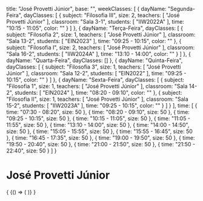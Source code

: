   title: "José Provetti Júnior",
  base: "",
  weekClasses: [
    {
      dayName: "Segunda-Feira",
      dayClasses: [
        {
          subject: "Filosofia III",
          size: 2,
          teachers: [
            "José Provetti Júnior"
          ],
          classroom: "Sala 3-1",
          students: [
            "IIW2022A"
          ],
          time: "10:15 - 11:05",
          color: ""
        }
      ]
    },
    {
      dayName: "Terça-Feira",
      dayClasses: [
        {
          subject: "Filosofia 2",
          size: 1,
          teachers: [
            "José Provetti Júnior"
          ],
          classroom: "Sala 13-2",
          students: [
            "EIN2023"
          ],
          time: "09:25 - 10:15",
          color: ""
        },
        {
          subject: "Filosofia I",
          size: 2,
          teachers: [
            "José Provetti Júnior"
          ],
          classroom: "Sala 16-2",
          students: [
            "IIW2024A"
          ],
          time: "13:10 - 14:00",
          color: ""
        }
      ]
    },
    {
      dayName: "Quarta-Feira",
      dayClasses: []
    },
    {
      dayName: "Quinta-Feira",
      dayClasses: [
        {
          subject: "Filosofia 3",
          size: 1,
          teachers: [
            "José Provetti Júnior"
          ],
          classroom: "Sala 12-2",
          students: [
            "EIN2022"
          ],
          time: "09:25 - 10:15",
          color: ""
        }
      ]
    },
    {
      dayName: "Sexta-Feira",
      dayClasses: [
        {
          subject: "Filosofia 1",
          size: 1,
          teachers: [
            "José Provetti Júnior"
          ],
          classroom: "Sala 14-2",
          students: [
            "EIN2024"
          ],
          time: "08:20 - 09:10",
          color: ""
        },
        {
          subject: "Filosofia II",
          size: 1,
          teachers: [
            "José Provetti Júnior"
          ],
          classroom: "Sala 15-2",
          students: [
            "IIW2023A"
          ],
          time: "09:25 - 10:15",
          color: ""
        }
      ]
    }
  ],
  time: [
    {
      time: "07:30 - 08:20",
      size: 50
    },
    {
      time: "08:20 - 09:10",
      size: 50
    },
    {
      time: "09:25 - 10:15",
      size: 50
    },
    {
      time: "10:15 - 11:05",
      size: 50
    },
    {
      time: "11:05 - 11:55",
      size: 50
    },
    {
      time: "13:10 - 14:00",
      size: 50
    },
    {
      time: "14:00 - 14:50",
      size: 50
    },
    {
      time: "15:05 - 15:55",
      size: 50
    },
    {
      time: "15:55 - 16:45",
      size: 50
    },
    {
      time: "16:45 - 17:35",
      size: 50
    },
    {
      time: "19:00 - 19:50",
      size: 50
    },
    {
      time: "19:50 - 20:40",
      size: 50
    },
    {
      time: "21:00 - 21:50",
      size: 50
    },
    {
      time: "21:50 - 22:40",
      size: 50
    }
  ]
}

# José Provetti Júnior

<div>
  {
    <BrowserOnly>
      {() => (
        <Grid
          title={data.title}
          weekClasses={data.weekClasses}
          time={data.time}
        />
      )}
    </BrowserOnly>
  }
</div>
